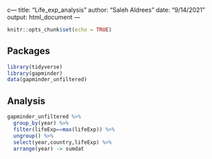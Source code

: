 c---
title: "Life_exp_analysis"
author: "Saleh Aldrees"
date: "9/14/2021"
output: html_document
---

```r
knitr::opts_chunk$set(echo = TRUE)
```

## Packages

```r
library(tidyverse)
library(gapminder)
data(gapminder_unfiltered)
```

## Analysis

```r
gapminder_unfiltered %>% 
  group_by(year) %>% 
  filter(lifeExp==max(lifeExp)) %>% 
  ungroup() %>% 
  select(year,country,lifeExp) %>% 
  arrange(year) -> sumdat
  
```

